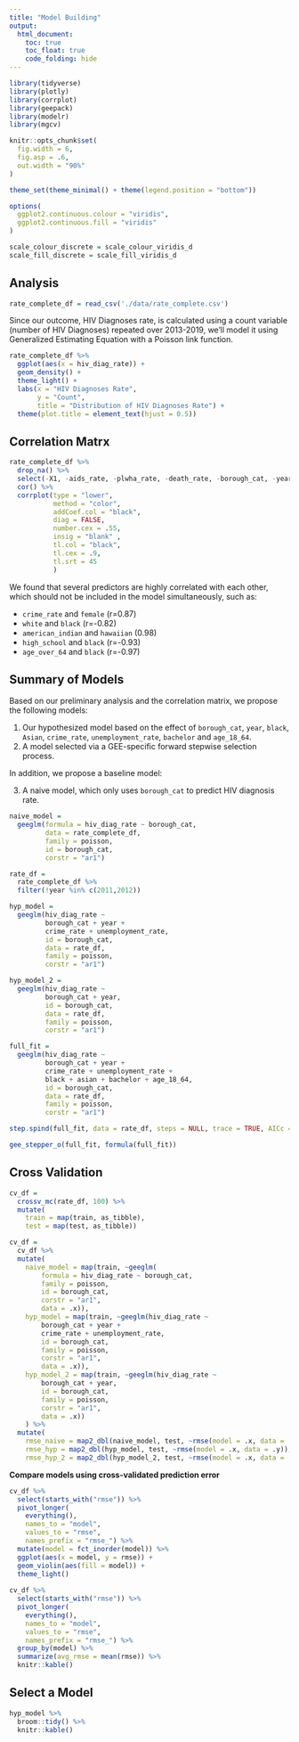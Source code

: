 ```yaml
---
title: "Model Building"
output: 
  html_document:
    toc: true
    toc_float: true
    code_folding: hide
---
```


```r
library(tidyverse)
library(plotly)
library(corrplot)
library(geepack)
library(modelr)
library(mgcv)

knitr::opts_chunk$set(
  fig.width = 6,
  fig.asp = .6,
  out.width = "90%"
)

theme_set(theme_minimal() + theme(legend.position = "bottom"))

options(
  ggplot2.continuous.colour = "viridis",
  ggplot2.continuous.fill = "viridis"
)

scale_colour_discrete = scale_colour_viridis_d
scale_fill_discrete = scale_fill_viridis_d
```

## Analysis 
```r
rate_complete_df = read_csv('./data/rate_complete.csv')
```

Since our outcome, HIV Diagnoses rate, is calculated using a count variable (number of HIV Diagnoses) repeated over 2013-2019, we’ll model it using Generalized Estimating Equation with a Poisson link function.

```r
rate_complete_df %>% 
  ggplot(aes(x = hiv_diag_rate)) + 
  geom_density() +
  theme_light() +
  labs(x = "HIV Diagnoses Rate",
       y = "Count",
       title = "Distribution of HIV Diagnoses Rate") +
  theme(plot.title = element_text(hjust = 0.5))
```

## Correlation Matrx

```r

rate_complete_df %>% 
  drop_na() %>%
  select(-X1, -aids_rate, -plwha_rate, -death_rate, -borough_cat, -year) %>% 
  cor() %>%
  corrplot(type = "lower",
           method = "color", 
           addCoef.col = "black", 
           diag = FALSE, 
           number.cex = .55,
           insig = "blank" ,
           tl.col = "black",
           tl.cex = .9,
           tl.srt = 45
           )

```

We found that several predictors are highly correlated with each other, which should not be included in the model simultaneously, such as:

* `crime_rate` and `female` (r=0.87)
* `white` and `black` (r=-0.82)
* `american_indian` and `hawaiian` (0.98)
* `high_school` and `black` (r=-0.93)
* `age_over_64` and `black` (r=-0.97)


## Summary of Models

Based on our preliminary analysis and the correlation matrix, we propose the following models: 

1. Our hypothesized model based on the effect of `borough_cat`, `year`, `black`, `Asian`, `crime_rate`, `unemployment_rate`, `bachelor` and `age_18_64`.
2. A model selected via a GEE-specific forward stepwise selection process.

In addition, we propose a baseline model:

3. A naive model, which only uses `borough_cat` to predict HIV diagnosis rate.

```r
naive_model = 
  geeglm(formula = hiv_diag_rate ~ borough_cat,
         data = rate_complete_df,
         family = poisson,
         id = borough_cat,
         corstr = "ar1")

rate_df = 
  rate_complete_df %>% 
  filter(!year %in% c(2011,2012))

hyp_model =
  geeglm(hiv_diag_rate ~
         borough_cat + year +
         crime_rate + unemployment_rate,
         id = borough_cat,
         data = rate_df,
         family = poisson,
         corstr = "ar1")

hyp_model_2 =
  geeglm(hiv_diag_rate ~
         borough_cat + year,
         id = borough_cat,
         data = rate_df,
         family = poisson,
         corstr = "ar1")

```

```r

full_fit = 
  geeglm(hiv_diag_rate ~
         borough_cat + year +
         crime_rate + unemployment_rate +
         black + asian + bachelor + age_18_64, 
         id = borough_cat,
         data = rate_df,
         family = poisson, 
         corstr = "ar1")

step.spind(full_fit, data = rate_df, steps = NULL, trace = TRUE, AICc = FALSE)

gee_stepper_o(full_fit, formula(full_fit))
```

## Cross Validation

```r
cv_df =
  crossv_mc(rate_df, 100) %>% 
  mutate(
    train = map(train, as_tibble),
    test = map(test, as_tibble))

cv_df = 
  cv_df %>% 
  mutate(
    naive_model = map(train, ~geeglm(
        formula = hiv_diag_rate ~ borough_cat,
        family = poisson,
        id = borough_cat,
        corstr = "ar1", 
        data = .x)),
    hyp_model = map(train, ~geeglm(hiv_diag_rate ~
        borough_cat + year +
        crime_rate + unemployment_rate,
        id = borough_cat,
        family = poisson,
        corstr = "ar1", 
        data = .x)),
    hyp_model_2 = map(train, ~geeglm(hiv_diag_rate ~
        borough_cat + year,
        id = borough_cat,
        family = poisson,
        corstr = "ar1", 
        data = .x))
    ) %>% 
  mutate(
    rmse_naive = map2_dbl(naive_model, test, ~rmse(model = .x, data = .y)),
    rmse_hyp = map2_dbl(hyp_model, test, ~rmse(model = .x, data = .y)),
    rmse_hyp_2 = map2_dbl(hyp_model_2, test, ~rmse(model = .x, data = .y)))
```

**Compare models using cross-validated prediction error**

```r
cv_df %>%
  select(starts_with("rmse")) %>% 
  pivot_longer(
    everything(),
    names_to = "model",
    values_to = "rmse",
    names_prefix = "rmse_") %>% 
  mutate(model = fct_inorder(model)) %>%
  ggplot(aes(x = model, y = rmse)) +
  geom_violin(aes(fill = model)) + 
  theme_light()
  
cv_df %>% 
  select(starts_with("rmse")) %>% 
  pivot_longer(
    everything(),
    names_to = "model",
    values_to = "rmse",
    names_prefix = "rmse_") %>%
  group_by(model) %>% 
  summarize(avg_rmse = mean(rmse)) %>% 
  knitr::kable()
```

## Select a Model

```r
hyp_model %>% 
  broom::tidy() %>% 
  knitr::kable()
```

